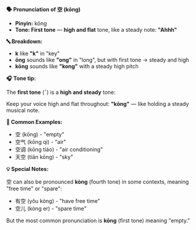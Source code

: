 **🗣️ Pronunciation of 空 (kōng)**

- **Pinyin:** kōng
- **Tone: First tone** — **high and flat** tone, like a steady note: **"Ahhh"**

**🔤 Breakdown:**

- **k** like **"k"** in "key"
- **ōng** sounds like **"ong"** in "long", but with first tone → steady and high
- **kōng** sounds like **"kong"** with a steady high pitch

**🎧 Tone tip:**

The **first tone** (ˉ) is a **high and steady** tone:

Keep your voice high and flat throughout: **"kōng"** — like holding a steady musical note.

**📝 Common Examples:**

- 空 (kōng) - "empty"
- 空气 (kōng qì) - "air"
- 空调 (kōng tiáo) - "air conditioning"
- 天空 (tiān kōng) - "sky"

**💡 Special Notes:**

空 can also be pronounced **kòng** (fourth tone) in some contexts, meaning "free time" or "spare":
- 有空 (yǒu kòng) - "have free time"
- 空儿 (kòng er) - "spare time"

But the most common pronunciation is **kōng** (first tone) meaning "empty."